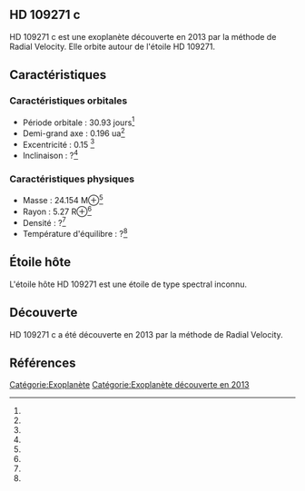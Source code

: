 == HD 109271 c ==

{{Infobox Exoplanète
| nom = HD 109271 c
| image = 
| légende = 
| étoile = HD 109271
| constellation = 
| ascension_droite = 
| déclinaison = 
| distance = ?
| type_spectral = ?
| masse = 24.154 M⊕<ref></ref>
| rayon = 5.27 R⊕<ref></ref>
| densité = ?<ref></ref>
| gravité = ?<ref></ref>
| température = ?<ref></ref>
| période = 30.93 j<ref></ref>
| demi_grand_axe = 0.196 ua<ref></ref>
| excentricité = 0.15 <ref></ref>
| inclinaison = ?<ref></ref>
| méthode_découverte = Radial Velocity
| date_découverte = 2013
| statut = Confirmée
}}

HD 109271 c est une exoplanète découverte en 2013 par la méthode de Radial Velocity. Elle orbite autour de l'étoile HD 109271.

== Caractéristiques ==

=== Caractéristiques orbitales ===
* Période orbitale : 30.93 jours<ref></ref>
* Demi-grand axe : 0.196 ua<ref></ref>
* Excentricité : 0.15 <ref></ref>
* Inclinaison : ?<ref></ref>

=== Caractéristiques physiques ===
* Masse : 24.154 M⊕<ref></ref>
* Rayon : 5.27 R⊕<ref></ref>
* Densité : ?<ref></ref>
* Température d'équilibre : ?<ref></ref>

== Étoile hôte ==

{{Infobox Étoile
| nom = HD 109271
| image = 
| légende = 
| constellation = 
| ascension_droite = 
| déclinaison = 
| distance = ?
| type_spectral = ?
| magnitude_absolue = 
| magnitude_apparente = 
| masse = ?<ref></ref>
| rayon = ?<ref></ref>
| température = ?<ref></ref>
| métallicité = ?<ref></ref>
| âge = ?<ref></ref>
}}

L'étoile hôte HD 109271 est une étoile de type spectral inconnu.

== Découverte ==

HD 109271 c a été découverte en 2013 par la méthode de Radial Velocity.

== Références ==
<references />

[[Catégorie:Exoplanète]]
[[Catégorie:Exoplanète découverte en 2013]]
